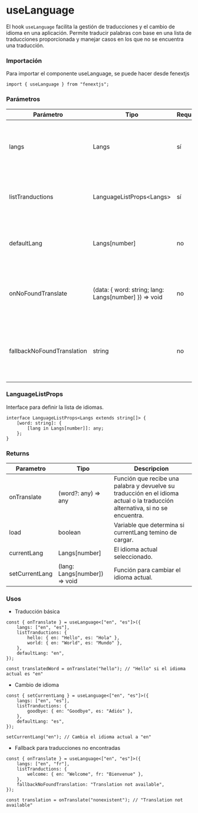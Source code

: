 # useLanguage

El hook `useLanguage` facilita la gestión de traducciones y el cambio de idioma en una aplicación. Permite traducir palabras con base en una lista de traducciones proporcionada y manejar casos en los que no se encuentra una traducción.

### Importación

Para importar el componente useLanguage, se puede hacer desde fenextjs

```tsx copy
import { useLanguage } from "fenextjs";
```

### Parámetros

| Parámetro | Tipo | Requerido | Default | Descripcion |
| --------- | ---- | --------- | ------- | ----------- |
| langs | Langs | sí |  | Lista de idiomas disponibles en la aplicación, definida como un array de strings. |
| listTranductions | LanguageListProps\<Langs\> | sí |  | Un objeto que contiene las traducciones organizadas por palabra e idioma. |
| defaultLang | Langs[number] | no |  | Idioma predeterminado que se usará si no se ha seleccionado otro idioma. |
| onNoFoundTranslate | (data: \{ word: string; lang: Langs[number] \}) =\> void | no |  | Función que se ejecuta cuando no se encuentra una traducción para una palabra específica. |
| fallbackNoFoundTranslation | string | no |  | Traducción alternativa que se usará cuando no se encuentre la traducción específica para una palabra. |

### LanguageListProps

Interface para definir la lista de idiomas.

```tsx copy
interface LanguageListProps<Langs extends string[]> {
    [word: string]: {
        [lang in Langs[number]]: any;
    };
}
```

### Returns

| Parametro | Tipo | Descripcion |
| --------- | ---- | ----------- |
| onTranslate | (word?: any) =\> any  | Función que recibe una palabra y devuelve su traducción en el idioma actual o la traducción alternativa, si no se encuentra. |
| load | boolean  | Variable que determina si currentLang temino de cargar. |
| currentLang | Langs[number]  | El idioma actual seleccionado. |
| setCurrentLang | (lang: Langs[number]) =\> void  | Función para cambiar el idioma actual. |
### Usos

- Traducción básica

```tsx copy
const { onTranslate } = useLanguage<["en", "es"]>({
    langs: ["en", "es"],
    listTranductions: {
        hello: { en: "Hello", es: "Hola" },
        world: { en: "World", es: "Mundo" },
    },
    defaultLang: "en",
});

const translatedWord = onTranslate("hello"); // "Hello" si el idioma actual es "en"
```

- Cambio de idioma

```tsx copy
const { setCurrentLang } = useLanguage<["en", "es"]>({
    langs: ["en", "es"],
    listTranductions: {
        goodbye: { en: "Goodbye", es: "Adiós" },
    },
    defaultLang: "es",
});

setCurrentLang("en"); // Cambia el idioma actual a "en"
```

- Fallback para traducciones no encontradas

```tsx copy
const { onTranslate } = useLanguage<["en", "es"]>({
    langs: ["en", "fr"],
    listTranductions: {
        welcome: { en: "Welcome", fr: "Bienvenue" },
    },
    fallbackNoFoundTranslation: "Translation not available",
});

const translation = onTranslate("nonexistent"); // "Translation not available"
```

